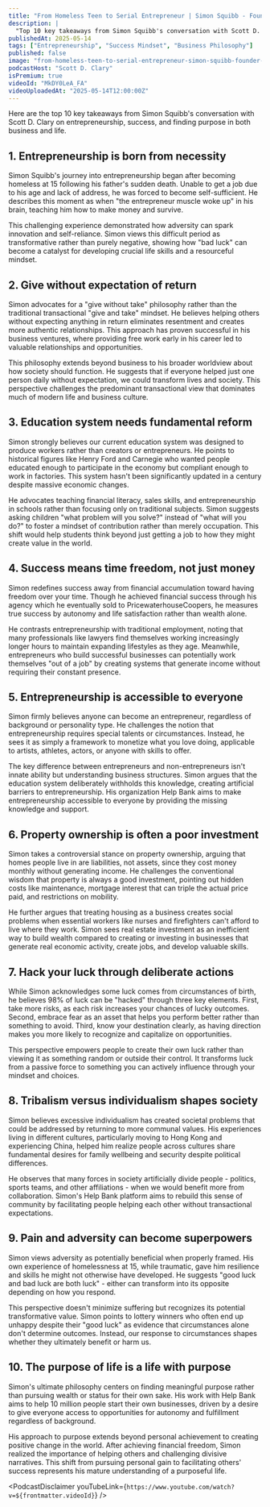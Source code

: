 ```yaml
---
title: "From Homeless Teen to Serial Entrepreneur | Simon Squibb - Founder & Investor"
description: |
  "Top 10 key takeaways from Simon Squibb's conversation with Scott D. Clary on entrepreneurship, success, and finding purpose in both business and life."
publishedAt: 2025-05-14
tags: ["Entrepreneurship", "Success Mindset", "Business Philosophy"]
published: false
image: "from-homeless-teen-to-serial-entrepreneur-simon-squibb-founder-investor.jpg"
podcastHost: "Scott D. Clary"
isPremium: true
videoId: "MkDY0LeA_FA"
videoUploadedAt: "2025-05-14T12:00:00Z"
---
```



<PodcastSummaryPageLayout frontmatter={frontmatter}>

Here are the top 10 key takeaways from Simon Squibb's conversation with Scott D. Clary on entrepreneurship, success, and finding purpose in both business and life.

## 1. Entrepreneurship is born from necessity

Simon Squibb's journey into entrepreneurship began after becoming homeless at 15 following his father's sudden death. Unable to get a job due to his age and lack of address, he was forced to become self-sufficient. He describes this moment as when "the entrepreneur muscle woke up" in his brain, teaching him how to make money and survive.

This challenging experience demonstrated how adversity can spark innovation and self-reliance. Simon views this difficult period as transformative rather than purely negative, showing how "bad luck" can become a catalyst for developing crucial life skills and a resourceful mindset.

## 2. Give without expectation of return

Simon advocates for a "give without take" philosophy rather than the traditional transactional "give and take" mindset. He believes helping others without expecting anything in return eliminates resentment and creates more authentic relationships. This approach has proven successful in his business ventures, where providing free work early in his career led to valuable relationships and opportunities.

This philosophy extends beyond business to his broader worldview about how society should function. He suggests that if everyone helped just one person daily without expectation, we could transform lives and society. This perspective challenges the predominant transactional view that dominates much of modern life and business culture.

## 3. Education system needs fundamental reform

Simon strongly believes our current education system was designed to produce workers rather than creators or entrepreneurs. He points to historical figures like Henry Ford and Carnegie who wanted people educated enough to participate in the economy but compliant enough to work in factories. This system hasn't been significantly updated in a century despite massive economic changes.

He advocates teaching financial literacy, sales skills, and entrepreneurship in schools rather than focusing only on traditional subjects. Simon suggests asking children "what problem will you solve?" instead of "what will you do?" to foster a mindset of contribution rather than merely occupation. This shift would help students think beyond just getting a job to how they might create value in the world.

## 4. Success means time freedom, not just money

Simon redefines success away from financial accumulation toward having freedom over your time. Though he achieved financial success through his agency which he eventually sold to PricewaterhouseCoopers, he measures true success by autonomy and life satisfaction rather than wealth alone.

He contrasts entrepreneurship with traditional employment, noting that many professionals like lawyers find themselves working increasingly longer hours to maintain expanding lifestyles as they age. Meanwhile, entrepreneurs who build successful businesses can potentially work themselves "out of a job" by creating systems that generate income without requiring their constant presence.

## 5. Entrepreneurship is accessible to everyone

Simon firmly believes anyone can become an entrepreneur, regardless of background or personality type. He challenges the notion that entrepreneurship requires special talents or circumstances. Instead, he sees it as simply a framework to monetize what you love doing, applicable to artists, athletes, actors, or anyone with skills to offer.

The key difference between entrepreneurs and non-entrepreneurs isn't innate ability but understanding business structures. Simon argues that the education system deliberately withholds this knowledge, creating artificial barriers to entrepreneurship. His organization Help Bank aims to make entrepreneurship accessible to everyone by providing the missing knowledge and support.

## 6. Property ownership is often a poor investment

Simon takes a controversial stance on property ownership, arguing that homes people live in are liabilities, not assets, since they cost money monthly without generating income. He challenges the conventional wisdom that property is always a good investment, pointing out hidden costs like maintenance, mortgage interest that can triple the actual price paid, and restrictions on mobility.

He further argues that treating housing as a business creates social problems when essential workers like nurses and firefighters can't afford to live where they work. Simon sees real estate investment as an inefficient way to build wealth compared to creating or investing in businesses that generate real economic activity, create jobs, and develop valuable skills.

## 7. Hack your luck through deliberate actions

While Simon acknowledges some luck comes from circumstances of birth, he believes 98% of luck can be "hacked" through three key elements. First, take more risks, as each risk increases your chances of lucky outcomes. Second, embrace fear as an asset that helps you perform better rather than something to avoid. Third, know your destination clearly, as having direction makes you more likely to recognize and capitalize on opportunities.

This perspective empowers people to create their own luck rather than viewing it as something random or outside their control. It transforms luck from a passive force to something you can actively influence through your mindset and choices.

## 8. Tribalism versus individualism shapes society

Simon believes excessive individualism has created societal problems that could be addressed by returning to more communal values. His experiences living in different cultures, particularly moving to Hong Kong and experiencing China, helped him realize people across cultures share fundamental desires for family wellbeing and security despite political differences.

He observes that many forces in society artificially divide people - politics, sports teams, and other affiliations - when we would benefit more from collaboration. Simon's Help Bank platform aims to rebuild this sense of community by facilitating people helping each other without transactional expectations.

## 9. Pain and adversity can become superpowers

Simon views adversity as potentially beneficial when properly framed. His own experience of homelessness at 15, while traumatic, gave him resilience and skills he might not otherwise have developed. He suggests "good luck and bad luck are both luck" - either can transform into its opposite depending on how you respond.

This perspective doesn't minimize suffering but recognizes its potential transformative value. Simon points to lottery winners who often end up unhappy despite their "good luck" as evidence that circumstances alone don't determine outcomes. Instead, our response to circumstances shapes whether they ultimately benefit or harm us.

## 10. The purpose of life is a life with purpose

Simon's ultimate philosophy centers on finding meaningful purpose rather than pursuing wealth or status for their own sake. His work with Help Bank aims to help 10 million people start their own businesses, driven by a desire to give everyone access to opportunities for autonomy and fulfillment regardless of background.

His approach to purpose extends beyond personal achievement to creating positive change in the world. After achieving financial freedom, Simon realized the importance of helping others and challenging divisive narratives. This shift from pursuing personal gain to facilitating others' success represents his mature understanding of a purposeful life.

<PodcastDisclaimer
  youTubeLink={`https://www.youtube.com/watch?v=${frontmatter.videoId}`}
/>

</PodcastSummaryPageLayout>
